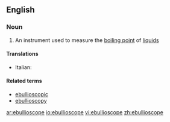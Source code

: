 ==English==

===Noun===
{{en-noun}}

#{{physics}} An instrument used to measure the [[boiling point]] of [[liquid]]s

====Translations====
{{top}}
* Italian: {{t-|it|ebullioscopio|m}}
{{mid}}

{{bottom}}

====Related terms====
*[[ebullioscopic]]
*[[ebullioscopy]]

[[ar:ebullioscope]]
[[io:ebullioscope]]
[[vi:ebullioscope]]
[[zh:ebullioscope]]